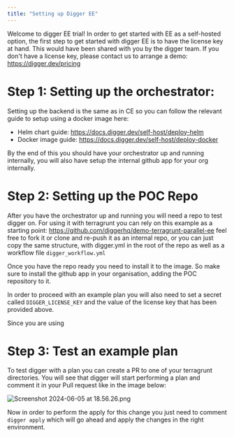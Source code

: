 ```yaml
---
title: "Setting up Digger EE"
---
```


Welcome to digger EE trial! In order to get started with EE as a self-hosted option, the first step to get started with digger EE is to have the license key at hand.
This would have been shared with you by the digger team. If you don't have a license key, please contact us to arrange a demo: https://digger.dev/pricing

# **Step 1: Setting up the orchestrator:**

Setting up the backend is the same as in CE so you can follow the relevant guide to setup using a docker image here:

- Helm chart guide: https://docs.digger.dev/self-host/deploy-helm
- Docker image guide: https://docs.digger.dev/self-host/deploy-docker

By the end of this you should have your orchestrator up and running internally, you will also have setup the internal github app for your org internally.

# Step 2: Setting up the POC Repo

After you have the orchestrator up and running you will need a repo to test digger on. For using it with terragrunt you can rely on this example as a starting point:  https://github.com/diggerhq/demo-terragrunt-parallel-ee feel free to fork it or clone and re-push it as an internal repo, or you can just copy the same structure, with digger.yml in the root of the repo as well as a workflow file `digger_workflow.yml`

Once you have the repo ready you need to install it to the image. So make sure to install the github app in your organisation, adding the POC repository to it.

In order to proceed with an example plan you will also need to set a secret called `DIGGER_LICENSE_KEY` and the value of the license key that has been provided above.

Since you are using

# Step 3: Test an example plan

To test digger with a plan you can create a PR to one of your terragrunt directories. You will see that digger will start performing a plan and comment it in your Pull request like in the image below:

![Screenshot 2024-06-05 at 18.56.26.png](https://prod-files-secure.s3.us-west-2.amazonaws.com/3f5b7835-e421-4ee4-82ea-ac3b7af79507/81a7a374-6a6f-4472-b8f9-dbf26615fd36/Screenshot_2024-06-05_at_18.56.26.png)

Now in order to perform the apply for this change you just need to comment `digger apply` which will go ahead and apply the changes in the right environment.